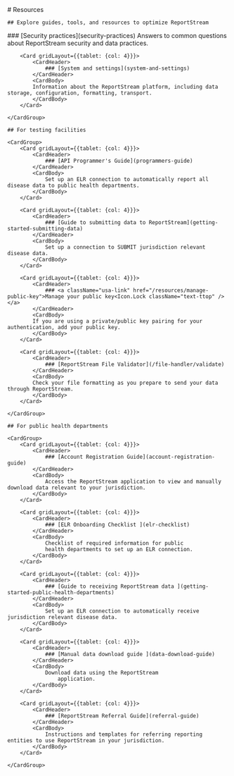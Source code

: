 
<div class="rs-hero__index">
    # Resources 
    
    ## Explore guides, tools, and resources to optimize ReportStream
</div>

<nav aria-label="intra-navigation">
    <CardGroup >
        <Card gridLayout={{tablet: {col: 4}}}>
            <CardHeader>
                ### [Security practices](security-practices)
            </CardHeader>
            <CardBody>
            Answers to common questions about ReportStream security and data practices.
            </CardBody>
        </Card>

        <Card gridLayout={{tablet: {col: 4}}}>
            <CardHeader>
                ### [System and settings](system-and-settings)
            </CardHeader>
            <CardBody>
            Information about the ReportStream platform, including data storage, configuration, formatting, transport.
            </CardBody>
        </Card>
        
    </CardGroup>

    ## For testing facilities

    <CardGroup>
        <Card gridLayout={{tablet: {col: 4}}}>
            <CardHeader>
                ### [API Programmer's Guide](programmers-guide)
            </CardHeader>
            <CardBody>
                Set up an ELR connection to automatically report all disease data to public health departments.
            </CardBody>
        </Card>

        <Card gridLayout={{tablet: {col: 4}}}>
            <CardHeader>
                ### [Guide to submitting data to ReportStream](getting-started-submitting-data)
            </CardHeader>
            <CardBody>
                Set up a connection to SUBMIT jurisdiction relevant disease data.
            </CardBody>
        </Card>

        <Card gridLayout={{tablet: {col: 4}}}>
            <CardHeader>
                ### <a className="usa-link" href="/resources/manage-public-key">Manage your public key<Icon.Lock className="text-ttop" /></a>
            </CardHeader>
            <CardBody>
            If you are using a private/public key pairing for your authentication, add your public key.
            </CardBody>
        </Card>

        <Card gridLayout={{tablet: {col: 4}}}>
            <CardHeader>
                ### [ReportStream File Validator](/file-handler/validate)
            </CardHeader>
            <CardBody>
            Check your file formatting as you prepare to send your data through ReportStream.
            </CardBody>
        </Card>

    </CardGroup>

    ## For public health departments

    <CardGroup>
        <Card gridLayout={{tablet: {col: 4}}}>
            <CardHeader>
                ### [Account Registration Guide](account-registration-guide)
            </CardHeader>
            <CardBody>
                Access the ReportStream application to view and manually download data relevant to your jurisdiction.
            </CardBody>
        </Card>

        <Card gridLayout={{tablet: {col: 4}}}>
            <CardHeader>
                ### [ELR Onboarding Checklist ](elr-checklist)
            </CardHeader>
            <CardBody>
                Checklist of required information for public
                health departments to set up an ELR connection.
            </CardBody>
        </Card>

        <Card gridLayout={{tablet: {col: 4}}}>
            <CardHeader>
                ### [Guide to receiving ReportStream data ](getting-started-public-health-departments)
            </CardHeader>
            <CardBody>
                Set up an ELR connection to automatically receive jurisdiction relevant disease data.
            </CardBody>
        </Card>

        <Card gridLayout={{tablet: {col: 4}}}>
            <CardHeader>
                ### [Manual data download guide ](data-download-guide)
            </CardHeader>
            <CardBody>
                Download data using the ReportStream
                    application.
            </CardBody>
        </Card>

        <Card gridLayout={{tablet: {col: 4}}}>
            <CardHeader>
                ### [ReportStream Referral Guide](referral-guide)
            </CardHeader>
            <CardBody>
                Instructions and templates for referring reporting entities to use ReportStream in your jurisdiction.
            </CardBody>
        </Card>

    </CardGroup>

</nav>
